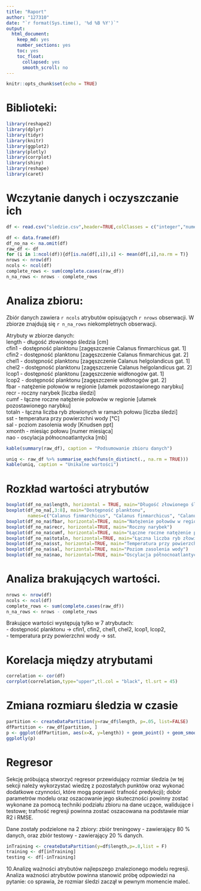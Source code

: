 ```yaml
---
title: "Raport"
author: "127310"
date: "`r format(Sys.time(), '%d %B %Y')`"
output: 
  html_document:
    keep_md: yes
    number_sections: yes
    toc: yes
    toc_float:
      collapsed: yes
      smooth_scroll: no
---
```


```r
knitr::opts_chunk$set(echo = TRUE)
```

# Biblioteki:
```r
library(reshape2)
library(dplyr)
library(tidyr)
library(knitr)
library(ggplot2)
library(plotly)
library(corrplot)
library(shiny)
library(reshape)
library(caret)

```

# Wczytanie danych i oczyszczanie ich
```r
df <- read.csv("sledzie.csv",header=TRUE,colClasses = c("integer","numeric","numeric","numeric","numeric","numeric","numeric","numeric","numeric","numeric","numeric","numeric","numeric","numeric","integer","numeric"),na.strings = "?")

df <- data.frame(df)
df_no_na <- na.omit(df)
raw_df <- df
for (i in 1:ncol(df)){df[is.na(df[,i]),i] <- mean(df[,i],na.rm = T)}
nrows <- nrow(df)
ncols <- ncol(df)
complete_rows <- sum(complete.cases(raw_df))
n_na_rows <- nrows - complete_rows
```
# Analiza zbioru:
Zbiór danych zawiera `r ncols` atrybutów opisujących `r nrows` obserwacji. W zbiorze znajdują się `r n_na_rows` niekompletnych obserwacji.

Atrybuty w zbiorze danych: \
length - długość złowionego śledzia [cm] \
cfin1  - dostępność planktonu [zagęszczenie Calanus finmarchicus gat. 1] \
cfin2  - dostępność planktonu [zagęszczenie Calanus finmarchicus gat. 2] \
chel1  - dostępność planktonu [zagęszczenie Calanus helgolandicus gat. 1] \
chel2  - dostępność planktonu [zagęszczenie Calanus helgolandicus gat. 2] \
lcop1  - dostępność planktonu [zagęszczenie widłonogów  gat. 1] \
lcop2  - dostępność planktonu [zagęszczenie widłonogów  gat. 2] \
fbar   - natężenie połowów w regionie [ułamek pozostawionego narybku] \
recr   - roczny narybek [liczba śledzi] \
cumf   - łączne roczne natężenie połowów w regionie [ułamek pozostawionego narybku] \
totaln - łączna liczba ryb złowionych w ramach połowu [liczba śledzi] \
sst    - temperatura przy powierzchni wody [°C] \
sal    - poziom zasolenia wody [Knudsen ppt] \
xmonth - miesiąc połowu [numer miesiąca] \
nao    - oscylacja północnoatlantycka [mb] \

```r
kable(summary(raw_df), caption = "Podsumowanie zbioru danych")

uniq <- raw_df %>% summarise_each(funs(n_distinct(., na.rm = TRUE)))
kable(uniq, caption = "Unikalne wartości")
```
# Rozkład wartości atrybutów 
```r
boxplot(df_no_na$length, horizontal = TRUE, main="Długość złowionego śledzia [cm]")
boxplot(df_no_na[,3:8], main="Dostępność planktonu", 
        names=c("Calanus finmarchicus", "Calanus finmarchicus", "Calanus helgolandicus", "Calanus helgolandicus", "widłonogi", "widłonogi"))
boxplot(df_no_na$fbar, horizontal=TRUE, main="Natężenie połowów w regionie")
boxplot(df_no_na$recr, horizontal=TRUE, main="Roczny narybek")
boxplot(df_no_na$cumf, horizontal=TRUE, main="Łączne roczne natężenie połowów w regionie")
boxplot(df_no_na$totaln, horizontal=TRUE, main="Łączna liczba ryb złowionych w ramach połowu")
boxplot(df_no_na$sst, horizontal=TRUE, main="Temperatura przy powierzchni wody")
boxplot(df_no_na$sal, horizontal=TRUE, main="Poziom zasolenia wody")
boxplot(df_no_na$nao, horizontal=TRUE, main="Oscylacja północnoatlantycka")
```




# Analiza brakujących wartości.
```r
nrows <- nrow(df)
ncols <- ncol(df)
complete_rows <- sum(complete.cases(raw_df))
n_na_rows <- nrows - complete_rows
```
Brakujące wartości występują tylko w 7 atrybutach: \
- dostępność planktonu -> cfin1, cfin2, chel1, chel2, lcop1, lcop2, \
- temperatura przy powierzchni wody -> sst. \





# Korelacja między atrybutami
```r
correlation <- cor(df)
corrplot(correlation,type="upper",tl.col = "black", tl.srt = 45)
```



# Zmiana rozmiaru śledzia w czasie
```r
partition <- createDataPartition(y=raw_df$length, p=.05, list=FALSE)
dfPartition <- raw_df[partition, ]
p <- ggplot(dfPartition, aes(x=X, y=length)) + geom_point() + geom_smooth() + theme_bw()
ggplotly(p)
```

# Regresor 
Sekcję próbującą stworzyć regresor przewidujący rozmiar śledzia (w tej sekcji należy wykorzystać wiedzę z pozostałych punktów oraz wykonać dodatkowe czynności, które mogą poprawić trafność predykcji); dobór parametrów modelu oraz oszacowanie jego skuteczności powinny zostać wykonane za pomocą techniki podziału zbioru na dane uczące, walidujące i testowe; trafność regresji powinna zostać oszacowana na podstawie miar R2 i RMSE.

Dane zostały podzielone na 2 zbiory: zbiór treningowy - zawierający 80 % danych, oraz zbiór testowy - zawierający 20 % danych.
```r
inTraining <- createDataPartition(y=df$length,p=.8,list = F)
training <- df[inTraining]
testing <- df[-inTraining]
```

10.Analizę ważności atrybutów najlepszego znalezionego modelu regresji. Analiza ważności atrybutów powinna stanowić próbę odpowiedzi na pytanie: co sprawia, że rozmiar śledzi zaczął w pewnym momencie maleć.
